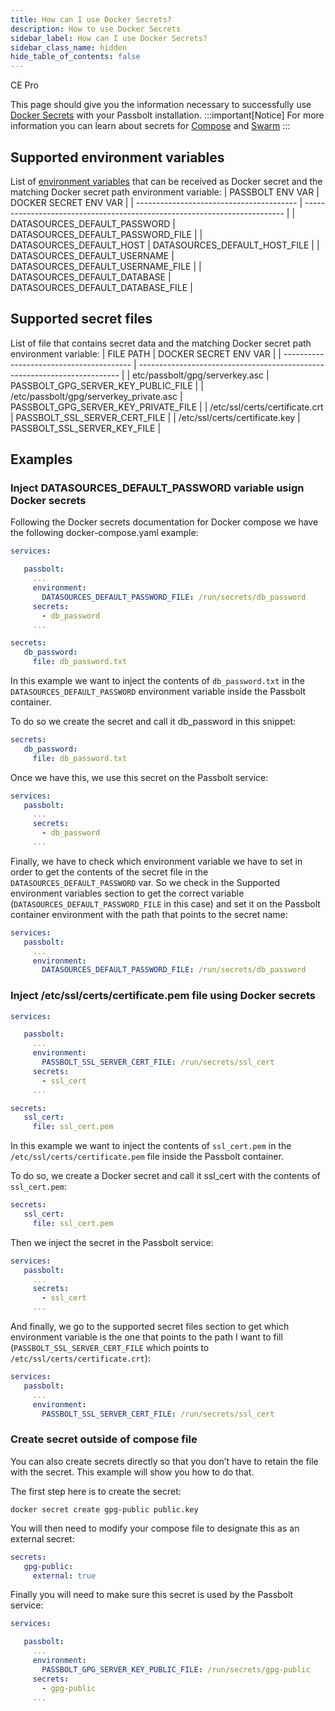 ```yaml
---
title: How can I use Docker Secrets?
description: How to use Docker Secrets
sidebar_label: How can I use Docker Secrets?
sidebar_class_name: hidden
hide_table_of_contents: false
---
```



<div style={{display: "flex", gap: "1rem"}}>
  <Chips link="https://www.passbolt.com/ce/docker" isUnderMainTitle={true}>CE</Chips>
  <Chips link="https://www.passbolt.com/pricing/pro" isUnderMainTitle={true}>Pro</Chips>
</div>

This page should give you the information necessary to successfully use [Docker Secrets](https://docs.docker.com/engine/swarm/secrets/) with your Passbolt installation.
:::important[Notice]
For more information you can learn about secrets for [Compose](https://docs.docker.com/compose/compose-file/#secrets) and [Swarm](https://docs.docker.com/engine/swarm/secrets/)
:::
## Supported environment variables

List of [environment variables](https://help.passbolt.com/configure/environment/reference.html) that can be received as Docker secret and the matching Docker secret path environment variable:
| PASSBOLT ENV VAR                         | DOCKER SECRET ENV VAR                                                     |
| ---------------------------------------- | ------------------------------------------------------------------------- |
| DATASOURCES_DEFAULT_PASSWORD             | DATASOURCES_DEFAULT_PASSWORD_FILE                                         |
| DATASOURCES_DEFAULT_HOST                 | DATASOURCES_DEFAULT_HOST_FILE                                             |
| DATASOURCES_DEFAULT_USERNAME             | DATASOURCES_DEFAULT_USERNAME_FILE                                         |
| DATASOURCES_DEFAULT_DATABASE             | DATASOURCES_DEFAULT_DATABASE_FILE                                         |

## Supported secret files

List of file that contains secret data and the matching Docker secret path environment variable:
| FILE PATH                                |  DOCKER SECRET ENV VAR                                                    |
| ---------------------------------------- | ------------------------------------------------------------------------- |
| etc/passbolt/gpg/serverkey.asc           | PASSBOLT_GPG_SERVER_KEY_PUBLIC_FILE                                       |
| /etc/passbolt/gpg/serverkey_private.asc  | PASSBOLT_GPG_SERVER_KEY_PRIVATE_FILE                                      |
| /etc/ssl/certs/certificate.crt           | PASSBOLT_SSL_SERVER_CERT_FILE                                             |
| /etc/ssl/certs/certificate.key           | PASSBOLT_SSL_SERVER_KEY_FILE                                              |

## Examples
### Inject DATASOURCES_DEFAULT_PASSWORD variable usign Docker secrets

Following the Docker secrets documentation for Docker compose we have the following docker-compose.yaml example:
```yaml
services:

   passbolt:
     ...
     environment:
       DATASOURCES_DEFAULT_PASSWORD_FILE: /run/secrets/db_password
     secrets:
       - db_password
     ...

secrets:
   db_password:
     file: db_password.txt
```
In this example we want to inject the contents of `db_password.txt` in the `DATASOURCES_DEFAULT_PASSWORD` environment variable inside the Passbolt container.

To do so we create the secret and call it db_password in this snippet:
```yaml
secrets:
   db_password:
     file: db_password.txt
```
Once we have this, we use this secret on the Passbolt service:
```yaml
services:
   passbolt:
     ...
     secrets:
       - db_password
     ...
```
Finally, we have to check which environment variable we have to set in order to get the contents of the secret file in the `DATASOURCES_DEFAULT_PASSWORD` var. So we check in the Supported environment variables section to get the correct variable (`DATASOURCES_DEFAULT_PASSWORD_FILE` in this case) and set it on the Passbolt container environment with the path that points to the secret name:
```yaml
services:
   passbolt:
     ...
     environment:
       DATASOURCES_DEFAULT_PASSWORD_FILE: /run/secrets/db_password
```
### Inject /etc/ssl/certs/certificate.pem file using Docker secrets
```yaml
services:

   passbolt:
     ...
     environment:
       PASSBOLT_SSL_SERVER_CERT_FILE: /run/secrets/ssl_cert
     secrets:
       - ssl_cert
     ...

secrets:
   ssl_cert:
     file: ssl_cert.pem
```
In this example we want to inject the contents of `ssl_cert.pem` in the `/etc/ssl/certs/certificate.pem` file inside the Passbolt container.

To do so, we create a Docker secret and call it ssl_cert with the contents of `ssl_cert.pem`:
```yaml
secrets:
   ssl_cert:
     file: ssl_cert.pem
```
Then we inject the secret in the Passbolt service:
```yaml
services:
   passbolt:
     ...
     secrets:
       - ssl_cert
     ...
```
And finally, we go to the supported secret files section to get which environment variable is the one that points to the path I want to fill (`PASSBOLT_SSL_SERVER_CERT_FILE` which points to `/etc/ssl/certs/certificate.crt`):
```yaml
services:
   passbolt:
     ...
     environment:
       PASSBOLT_SSL_SERVER_CERT_FILE: /run/secrets/ssl_cert
```
### Create secret outside of compose file

You can also create secrets directly so that you don’t have to retain the file with the secret. This example will show you how to do that.

The first step here is to create the secret:

`docker secret create gpg-public public.key`

You will then need to modify your compose file to designate this as an external secret:
```yaml
secrets:
   gpg-public:
     external: true
```
Finally you will need to make sure this secret is used by the Passbolt service:
```yaml
services:

   passbolt:
     ...
     environment:
       PASSBOLT_GPG_SERVER_KEY_PUBLIC_FILE: /run/secrets/gpg-public
     secrets:
       - gpg-public
     ...
```
